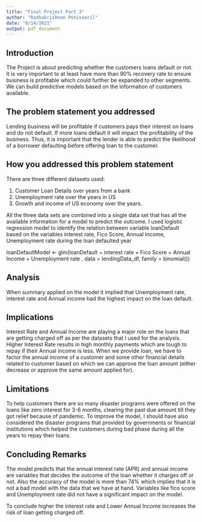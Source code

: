 ```yaml
---
title: "Final Project Part 3"
author: "Radhakrishnan Ponisseril"
date: "8/14/2021"
output: pdf_document
---
```

## Introduction
The Project is about predicting whether the customers loans default or not. It is very important to at least have more than 90% recovery rate to ensure business is profitable which could further be expanded to other segments. We can build predictive models based on the information of customers available.

## The problem statement you addressed

Lending business will be profitable if customers pays their interest on loans and do not default. If more loans default it will impact the profitability of the business. Thus, it is important that the lender is able to predict the likelihood of a borrower defaulting before offering loan to the customer.

## How you addressed this problem statement

There are three different datasets used: 

1. Customer Loan Details over years from a bank
2. Unemployment rate over the years in US
3. Growth and income of US economy over the years.

All the three data sets are combined into a single data set that has all the available information for a model to predict the outcome. I used logistic regression model to identify the relation between variable loanDefault based on the variables interest rate, Fico Score, Annual Income, Unemployment rate during the loan defaulted year

loanDefaultModel <- glm(loanDefault ~ interest rate + Fico Score + Annual Income + Unemployment rate , data = lendingData_df, family = binomial())

## Analysis

When summary applied on the model it implied that Unemployment rate, interest rate and Annual income had the highest impact on the loan default.

## Implications

Interest Rate and Annual Income are playing a major role on the loans that are getting charged off as per the datasets that I used for the analysis. Higher Interest Rate results in high monthly payments which are tough to repay if their Annual income is less. When we provide loan, we have to factor the annual income of a customer and some other financial details related to customer based on which we can approve the loan amount (either decrease or approve the same amount applied for).

## Limitations

To help customers there are so many disaster programs were offered on the loans like zero interest for 3-6 months, clearing the past due amount till they got relief because of pandemic. To improve the model, I should have also considered the disaster programs that provided by governments or financial institutions which helped the customers during bad phase during all the years to repay their loans.

## Concluding Remarks

The model predicts that the annual interest rate (APR) and annual income are variables that decides the outcome of the loan whether it charges off or not. Also the accuracy of the model is more than 74% which implies that it is not a bad model with the data that we have at hand. Variables like fico score and Unemployment rate did not have a significant impact on the model. 

To conclude higher the interest rate and Lower Annual Income increases the risk of loan getting charged off. 